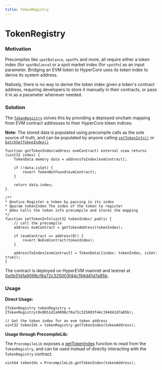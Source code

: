 ```yaml
---
title: TokenRegistry
---
```


# TokenRegistry

### Motivation

Precompiles like `spotBalance`, `spotPx` and more, all require either a token index (for `spotBalance`) or a spot market index (for `spotPx`) as an input parameter. Bridging an EVM token to HyperCore uses its token index to derive its system address.

Natively, there is no way to derive the token index given a token's contract address, requiring developers to store it manually in their contracts, or pass it in as a parameter whenever needed.



### Solution
The [`TokenRegistry`](https://github.com/hyperliquid-dev/hyper-evm-lib/blob/main/src/registry/TokenRegistry.sol) solves this by providing a deployed onchain mapping from EVM contract addresses to their HyperCore token indices.

**Note:** The stored data is populated using precompile calls as the sole source of truth, and can be populated by anyone calling [`setTokenInfo()`](https://github.com/hyperliquid-dev/hyper-evm-lib/blob/518baac1462217e4f5d14277641e38431073d171/src/registry/TokenRegistry.sol#L37-L46) or [`batchSetTokenIndex()`](https://github.com/hyperliquid-dev/hyper-evm-lib/blob/518baac1462217e4f5d14277641e38431073d171/src/registry/TokenRegistry.sol#L54-L60)


```solidity
function getTokenIndex(address evmContract) external view returns (uint32 index) {
    TokenData memory data = addressToIndex[evmContract];

    if (!data.isSet) {
        revert TokenNotFound(evmContract);
    }

    return data.index;
}

/**
* @notice Register a token by passing in its index
* @param tokenIndex The index of the token to register
* @dev Calls the token info precompile and stores the mapping
*/
function setTokenInfo(uint32 tokenIndex) public {
    // call the precompile
    address evmContract = getTokenAddress(tokenIndex);

    if (evmContract == address(0)) {
        revert NoEvmContract(tokenIndex);
    }

    addressToIndex[evmContract] = TokenData({index: tokenIndex, isSet: true});
}

```
The contract is deployed on HyperEVM mainnet and testnet at [0x0b51d1a9098cf8a72c325003f44c194d41d7a85b](https://hyperevmscan.io/address/0x0b51d1a9098cf8a72c325003f44c194d41d7a85b).

### Usage

**Direct Usage:**

```solidity
ITokenRegistry tokenRegistry = ITokenRegistry(0x0b51d1a9098cf8a72c325003f44c194d41d7a85b);

// Get the token index for an evm token address 
uint32 tokenIdx = tokenRegistry.getTokenIndex(tokenAddress);
```

**Usage through PrecompileLib:** 

The `PrecompileLib` exposes a [getTokenIndex](https://github.com/hyperliquid-dev/hyper-evm-lib/blob/b347756c392934712af9c27b92028a00b93cb68c/src/PrecompileLib.sol#L61-L66) function to read from the `TokenRegistry`, and can be used instead of directly interacting with the `TokenRegistry` contract. 

```solidity
uint64 tokenIdx = PrecompileLib.getTokenIndex(tokenAddress);
```


